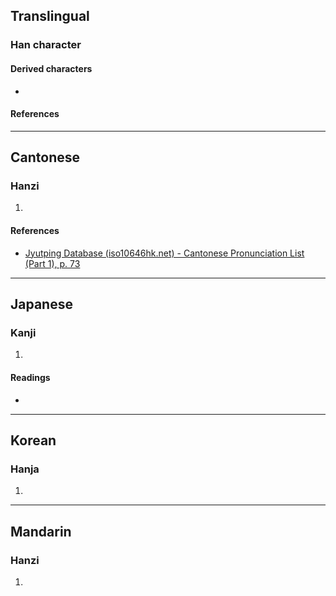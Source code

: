 {{character info/new}}
==Translingual==

===Han character===
{{Han char|rn=22|rad=匚|as=03|sn=5|four=|canj=SNO|ids=⿷匚久}}

====Derived characters====
* {{l|mul|[[𪫨]], [[柩]], [[𢏉]]}}

====References====
{{Han ref|kx=0153.130|dkj=02597|dj=0345.030|hdz=10082.050|uh=531B}}

----

==Cantonese==

===Hanzi===
{{yue-hanzi|jyut=[[gau6]]|y=gau6}}

# {{defn|lang=yue|sort=匚03}}

====References====
* [http://www.iso10646hk.net/jp/document/download.jsp Jyutping Database (iso10646hk.net) - Cantonese Pronunciation List (Part 1), p. 73]

----

==Japanese==

===Kanji===
{{ja-kanji|grade=|rs=匚03}}

# {{defn|lang=ja|sort=匚03}}

====Readings====
* {{ja-readings|on=[[きゅう]] (kyū), [[ぐ]] (gu)|kun=[[ひつぎ]] (hitsugi)}}

----

==Korean==

===Hanja===
{{ko-hanja|hangeul=구|rv=gu|mr=ku}}

# {{defn|lang=ko|sort=匚03}}

----

==Mandarin==

===Hanzi===
{{cmn-hanzi|pin=[[jiù]] ([[jiu4]])|wg=chiu<sup>4</sup>}}

# {{defn|lang=cmn|sort=匚03}}